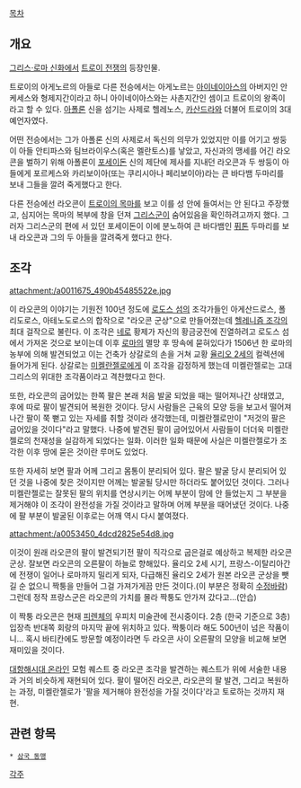 [[목차]]

== 개요 ==
[[그리스·로마 신화]]에서 [[트로이 전쟁]]의 등장인물.

트로이의 아게노르의 아들로 다른 전승에서는 아게노르는 [[아이네이아스]]의 아버지인 안케세스와 형제지간이라고 하니 아이네이아스와는 사촌지간인 셈이고 트로이의 왕족이라고 할 수 있다. [[아폴론]] 신을 섬기는 사제로 헬레노스, [[카산드라]]와 더불어 트로이의 3대 예언자였다.

어떤 전승에서는 그가 아폴론 신의 사제로서 독신의 의무가 있었지만 이를 어기고 쌍둥이 아들 안티파스와 팀브라이우스(혹은 멜란토스)를 낳았고, 자신과의 맹세를 어긴 라오콘을 벌하기 위해 아폴론이 [[포세이돈]] 신의 제단에 제사를 지내던 라오콘과 두 쌍둥이 아들에게 포르케스와 카리보이아(또는 쿠리시아나 페리보이아)라는 큰 바다뱀 두마리를 보내 그들을 깔려 죽게했다고 한다.

다른 전승에선 라오콘이 [[트로이의 목마]]를 보고 이를 성 안에 들여서는 안 된다고 주장했고, 심지어는 목마의 복부에 창을 던져 [[그리스]]군이 숨어있음을 확인하려고까지 했다. 그러자 그리스군의 편에 서 있던 포세이돈이 이에 분노하여 큰 바다뱀인 [[퓌톤]] 두마리를 보내 라오콘과 그의 두 아들을 깔려죽게 했다고 한다.

== 조각 ==
attachment:/a0011675_490b45485522e.jpg

이 라오콘의 이야기는 기원전 100년 정도에 [[로도스 섬]]의 조각가들인 아게산드로스, 폴리도로스, 아테노도로스의 합작으로 "라오콘 군상"으로 만들어졌는데 [[헬레니즘 미술|헬레니즘 조각]]의 최대 걸작으로 불린다. 이 조각은 [[네로]] 황제가 자신의 황금궁전에 진열하려고 로도스 섬에서 가져온 것으로 보이는데 이후 [[로마]]의 멸망 후 땅속에 묻혀있다가 1506년 한 로마의 농부에 의해 발견되었고 이는 건축가 상갈로의 손을 거쳐 교황 [[율리오 2세]]의 컬렉션에 들어가게 된다. 상갈로는 [[미켈란젤로 부오나로티|미켈란젤로]]에게 이 조각을 감정하게 했는데 미켈란젤로는 고대 그리스의 위대한 조각품이라고 격찬했다고 한다.

또한, 라오콘의 굽어있는 한쪽 팔은 본래 처음 발굴 되었을 때는 떨어져나간 상태였고, 후에 따로 팔이 발견되어 복원한 것이다. 당시 사람들은 근육의 모양 등을 보고서 떨어져나간 팔이 쭉 뻗고 있는 자세를 취할 것이라 생각했는데, 미켈란젤로만이 "저것의 팔은 굽어있을 것이다"라고 말했다. 나중에 발견된 팔이 굽어있어서 사람들이 더더욱 미켈란젤로의 천재성을 실감하게 되었다는 일화. 이러한 일화 때문에 사실은 미켈란젤로가 조각한 이후 땅에 묻은 것이란 루머도 있었다.

또한 자세히 보면 팔과 어께 그리고 몸통이 분리되어 있다. 팔은 발굴 당시 분리되어 있던 것을 나중에 찾은 것이지만 어께는 발굴될 당시만 하더라도 붙어있던 것이다. 그러나 미켈란젤로는 잘못된 팔의 위치를 연상시키는 어께 부분이 맘에 안 들었는지 그 부분을 제거해야 이 조각이 완전성을 가질 것이라고 말하며 어께 부분을 때어냈던 것이다. 나중에 팔 부분이 발굴된 이후로는 어깨 역시 다시 붙여졌다.

attachment:/a0053450_4dcd2825e54d8.jpg

이것이 원래 라오콘의 팔이 발견되기전 팔이 직각으로 굽은걸로 예상하고 복제한 라오콘 군상. 잘보면 라오콘의 오른팔이 하늘로 향해있다. 율리오 2세 시기, 프랑스-이탈리아간에 전쟁이 일어나 로마까지 밀리게 되자, 다급해진 율리오 2세가 원본 라오콘 군상을 뺏길 순 없으니 짝퉁을 만들어 그걸 가져가게끔 만든 것이다.(이 부분은 정확히 [[수정바람]]) 그런데 정작 프랑스군은 라오콘의 가치를 몰라 짝퉁도 안가져 갔다고...(안습)

이 짝퉁 라오콘은 현재 [[피렌체]]의 우피치 미술관에 전시중이다. 2층 (한국 기준으로 3층) 입장측 반대쪽 회랑의 마지막 끝에 위치하고 있다. 짝퉁이라 해도 500년이 넘은 작품이니... 혹시 바티칸에도 방문할 예정이라면 두 라오콘 사이 오른팔의 모양을 비교해 보면 재미있을 것이다.

[[대항해시대 온라인]] 모험 퀘스트 중 라오콘 조각을 발견하는 퀘스트가 위에 서술한 내용과 거의 비슷하게 재현되어 있다. 팔이 떨어진 라오콘, 라오콘의 팔 발견, 그리고 복원하는 과정, 미켈란젤로가 '팔을 제거해야 완전성을 가질 것이다'라고 토로하는 것까지 재현.

== 관련 항목 ==
 * [[삼국 동맹]]

[[각주]]
